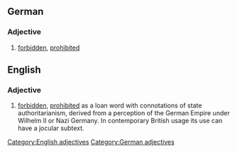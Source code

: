 ==German==
===Adjective===
# [[forbidden]], [[prohibited]]

==English==
===Adjective===
# [[forbidden]], [[prohibited]] as a loan word with connotations of state authoritarianism, derived from a perception of the German Empire under Wilhelm II or Nazi Germany. In contemporary British usage its use can have a jocular subtext.
[[Category:English adjectives]]
[[Category:German adjectives]]